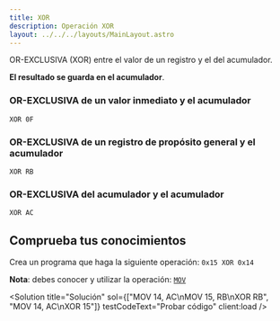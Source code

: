```yaml
---
title: XOR
description: Operación XOR
layout: ../../../layouts/MainLayout.astro
---
```



OR-EXCLUSIVA (XOR) entre el valor de un registro y el del acumulador.

**El resultado se guarda en el acumulador**.

### OR-EXCLUSIVA de un valor inmediato y el acumulador

```
XOR 0F
```

### OR-EXCLUSIVA de un registro de propósito general y el acumulador

```
XOR RB
```

### OR-EXCLUSIVA del acumulador y el acumulador

```
XOR AC
```

## Comprueba tus conocimientos

Crea un programa que haga la siguiente operación: `0x15 XOR 0x14`

**Nota**: debes conocer y utilizar la operación: [`MOV`](MOV)

<Solution title="Solución" sol={["MOV 14, AC\nMOV 15, RB\nXOR RB", "MOV 14, AC\nXOR 15"]} testCodeText="Probar código" client:load />